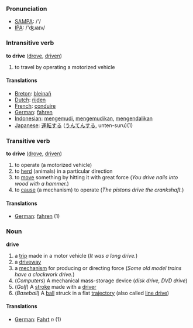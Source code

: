 === Pronunciation ===
*[[w:SAMPA|SAMPA]]: /'/
*[[w:IPA|IPA]]: /'ʤɹaɪv/

=== Intransitive verb ===

'''to drive''' ([[drove]], [[driven]])

# to travel by operating a motorized vehicle

==== Translations ====
*[[Breton]]: [[bleinañ]]
*[[Dutch]]: [[rijden]]
*[[French]]: [[conduire]]
*[[German]]: [[fahren]]
*[[Indonesian]]: [[kemudi|mengemudi]], [[kemudi|mengemudikan]], [[kendali|mengendalikan]]
*[[Japanese]]: [[運転]]する ([[うんてん]]する, unten-suru)(1)

=== Transitive verb ===

'''to drive''' ([[drove]], [[driven]])

# to operate (a motorized vehicle)
# to [[herd]] (animals) in a particular direction
# to [[move]] something by hitting it with great force (''You drive nails into wood with a hammer.'')
# to [[cause]] (a mechanism) to operate (''The pistons drive the crankshaft.'')

==== Translations ====

*[[German]]: [[fahren]] (1)

===Noun===
'''drive'''

# a [[trip]] made in a motor vehicle (''It was a long drive.'')
# a [[driveway]]
# a [[mechanism]] for producing or directing force (''Some old model trains have a clockwork drive.'')
# (''Computers'') A mechanical mass-storage device (''disk drive, DVD drive'')
# (''Golf'') A [[stroke]] made with a [[driver]]
# (''Baseball'') A [[ball]] struck in a flat [[trajectory]] (also called [[line drive]])

==== Translations ====

*[[German]]: [[Fahrt]] ''n'' (1)